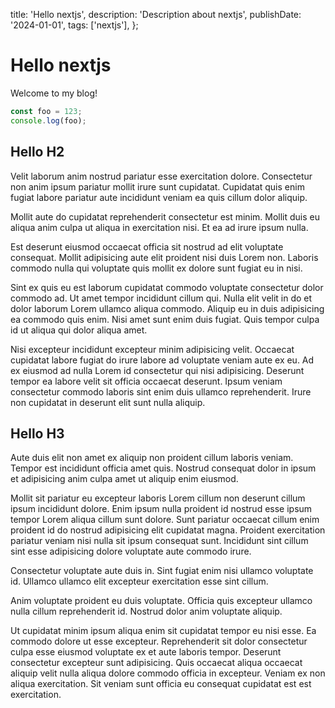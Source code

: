   title: 'Hello nextjs',
  description: 'Description about nextjs',
  publishDate: '2024-01-01',
  tags: ['nextjs'],
};

# Hello nextjs

Welcome to my blog!

```js
const foo = 123;
console.log(foo);
```

## Hello H2

Velit laborum anim nostrud pariatur esse exercitation dolore. Consectetur non anim ipsum pariatur mollit irure sunt cupidatat. Cupidatat quis enim fugiat labore pariatur aute incididunt veniam ea quis cillum dolor aliquip.

Mollit aute do cupidatat reprehenderit consectetur est minim. Mollit duis eu aliqua anim culpa ut aliqua in exercitation nisi. Et ea ad irure ipsum nulla.

Est deserunt eiusmod occaecat officia sit nostrud ad elit voluptate consequat. Mollit adipisicing aute elit proident nisi duis Lorem non. Laboris commodo nulla qui voluptate quis mollit ex dolore sunt fugiat eu in nisi.

Sint ex quis eu est laborum cupidatat commodo voluptate consectetur dolor commodo ad. Ut amet tempor incididunt cillum qui. Nulla elit velit in do et dolor laborum Lorem ullamco aliqua commodo. Aliquip eu in duis adipisicing ea commodo quis enim. Nisi amet sunt enim duis fugiat. Quis tempor culpa id ut aliqua qui dolor aliqua amet.

Nisi excepteur incididunt excepteur minim adipisicing velit. Occaecat cupidatat labore fugiat do irure labore ad voluptate veniam aute ex eu. Ad ex eiusmod ad nulla Lorem id consectetur qui nisi adipisicing. Deserunt tempor ea labore velit sit officia occaecat deserunt. Ipsum veniam consectetur commodo laboris sint enim duis ullamco reprehenderit. Irure non cupidatat in deserunt elit sunt nulla aliquip.

## Hello H3

Aute duis elit non amet ex aliquip non proident cillum laboris veniam. Tempor est incididunt officia amet quis. Nostrud consequat dolor in ipsum et adipisicing anim culpa amet ut aliquip enim eiusmod.

Mollit sit pariatur eu excepteur laboris Lorem cillum non deserunt cillum ipsum incididunt dolore. Enim ipsum nulla proident id nostrud esse ipsum tempor Lorem aliqua cillum sunt dolore. Sunt pariatur occaecat cillum enim proident id do nostrud adipisicing elit cupidatat magna. Proident exercitation pariatur veniam nisi nulla sit ipsum consequat sunt. Incididunt sint cillum sint esse adipisicing dolore voluptate aute commodo irure.

Consectetur voluptate aute duis in. Sint fugiat enim nisi ullamco voluptate id. Ullamco ullamco elit excepteur exercitation esse sint cillum.

Anim voluptate proident eu duis voluptate. Officia quis excepteur ullamco nulla cillum reprehenderit id. Nostrud dolor anim voluptate aliquip.

Ut cupidatat minim ipsum aliqua enim sit cupidatat tempor eu nisi esse. Ea commodo dolore ut esse excepteur. Reprehenderit sit dolor consectetur culpa esse eiusmod voluptate ex et aute laboris tempor. Deserunt consectetur excepteur sunt adipisicing. Quis occaecat aliqua occaecat aliquip velit nulla aliqua dolore commodo officia in excepteur. Veniam ex non aliqua exercitation. Sit veniam sunt officia eu consequat cupidatat est est exercitation.
